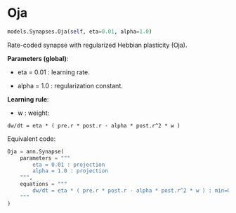# Oja { #ANNarchy.models.Synapses.Oja }

```python
models.Synapses.Oja(self, eta=0.01, alpha=1.0)
```

Rate-coded synapse with regularized Hebbian plasticity (Oja).

**Parameters (global)**:

* eta = 0.01 : learning rate.

* alpha = 1.0 : regularization constant.

**Learning rule**:

* w : weight:

```
dw/dt = eta * ( pre.r * post.r - alpha * post.r^2 * w )
```

Equivalent code:

```python
Oja = ann.Synapse(
    parameters = """
        eta = 0.01 : projection
        alpha = 1.0 : projection
    """,
    equations = """
        dw/dt = eta * ( pre.r * post.r - alpha * post.r^2 * w ) : min=0.0
    """
)
```